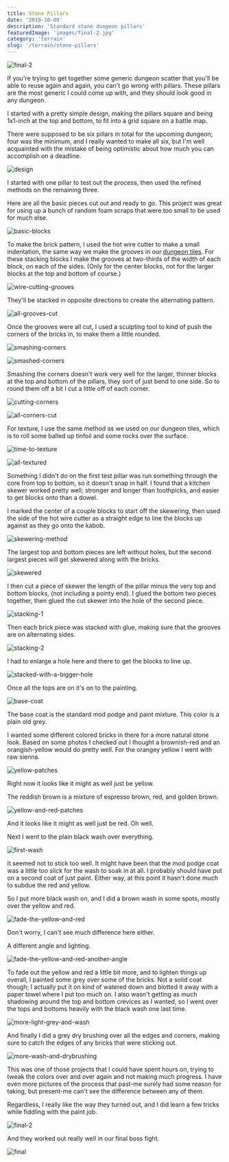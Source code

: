 ```yaml
---
title: Stone Pillars
date: '2019-10-09'
description: 'Standard stone dungeon pillars'
featuredImage: 'images/final-2.jpg'
category: 'terrain'
slug: '/terrain/stone-pillars'
---
```


![final-2](images/final-2.jpg)

If you're trying to get together some generic dungeon scatter that you'll be able to reuse again and again, you can't go wrong with pillars. These pillars are the most generic I could come up with, and they should look good in any dungeon.

I started with a pretty simple design, making the pillars square and being 1x1-inch at the top and bottom, to fit into a grid square on a battle map.

There were supposed to be six pillars in total for the upcoming dungeon; four was the minimum, and I really wanted to make all six, but I'm well acquainted with the mistake of being optimistic about how much you can accomplish on a deadline.

![design](images/design.jpg)

I started with one pillar to test out the process, then used the refined methods on the remaining three.

Here are all the basic pieces cut out and ready to go. This project was great for using up a bunch of random foam scraps that were too small to be used for much else.

![basic-blocks](images/basic-blocks.jpg)

To make the brick pattern, I used the hot wire cutter to make a small indentation, the same way we make the grooves in our [dungeon tiles](../making-a-dungeon-tile/). For these stacking blocks I make the grooves at two-thirds of the width of each block, on each of the sides. (Only for the center blocks, not for the larger blocks at the top and bottom of course.)

![wire-cutting-grooves](images/wire-cutting-grooves.jpg)

They'll be stacked in opposite directions to create the alternating pattern.

![all-grooves-cut](images/all-grooves-cut.jpg)

Once the grooves were all cut, I used a sculpting tool to kind of push the corners of the bricks in, to make them a little rounded.

![smashing-corners](images/smashing-corners.jpg)

![smashed-corners](images/smashed-corners.jpg)

Smashing the corners doesn't work very well for the larger, thinner blocks at the top and bottom of the pillars, they sort of just bend to one side. So to round them off a bit I cut a little off of each corner.

![cutting-corners](images/cutting-corners.jpg)

![all-corners-cut](images/all-corners-cut.jpg)

For texture, I use the same method as we used on our dungeon tiles, which is to roll some balled up tinfoil and some rocks over the surface.

![time-to-texture](images/time-to-texture.jpg)

![all-textured](images/all-textured.jpg)

Something I didn't do on the first test pillar was run something through the core from top to bottom, so it doesn't snap in half. I found that a kitchen skewer worked pretty well; stronger and longer than toothpicks, and easier to get blocks onto than a dowel.

I marked the center of a couple blocks to start off the skewering, then used the side of the hot wire cutter as a straight edge to line the blocks up against as they go onto the kabob.

![skewering-method](images/skewering-method.jpg)

The largest top and bottom pieces are left without holes, but the second largest pieces will get skewered along with the bricks.

![skewered](images/skewered.jpg)

I then cut a piece of skewer the length of the pillar minus the very top and bottom blocks, (not including a pointy end). I glued the bottom two pieces together, then glued the cut skewer into the hole of the second piece.

![stacking-1](images/stacking-1.jpg)

Then each brick piece was stacked with glue, making sure that the grooves are on alternating sides.

![stacking-2](images/stacking-2.jpg)

I had to enlarge a hole here and there to get the blocks to line up.

![stacked-with-a-bigger-hole](images/stacked-with-a-bigger-hole.jpg)

Once all the tops are on it's on to the painting.

![base-coat](images/base-coat.jpg)

The base coat is the standard mod podge and paint mixture. This color is a plain old grey.

I wanted some different colored bricks in there for a more natural stone look. Based on some photos I checked out I thought a brownish-red and an orangish-yellow would do pretty well. For the orangey yellow I went with raw sienna.

![yellow-patches](images/yellow-patches.jpg)

Right now it looks like it might as well just be yellow.

The reddish brown is a mixture of espresso brown, red, and golden brown.

![yellow-and-red-patches](images/yellow-and-red-patches.jpg)

And it looks like it might as well just be red. Oh well.

Next I went to the plain black wash over everything.

![first-wash](images/first-wash.jpg)

It seemed not to stick too well. It might have been that the mod podge coat was a little too slick for the wash to soak in at all. I probably should have put on a second coat of just paint. Either way, at this point it hasn't done much to subdue the red and yellow.

So I put more black wash on, and I did a brown wash in some spots, mostly over the yellow and red.

![fade-the-yellow-and-red](images/fade-the-yellow-and-red.jpg)

Don't worry, I can't see much difference here either.

A different angle and lighting.

![fade-the-yellow-and-red-another-angle](images/fade-the-yellow-and-red-another-angle.jpg)

To fade out the yellow and red a little bit more, and to lighten things up overall, I painted some grey over some of the bricks. Not a solid coat though; I actually put it on kind of watered down and blotted it away with a paper towel where I put too much on. I also wasn't getting as much shadowing around the top and bottom crevices as I wanted, so I went over the tops and bottoms heavily with the black wash one last time.

![more-light-grey-and-wash](images/more-light-grey-and-wash.jpg)

And finally I did a grey dry brushing over all the edges and corners, making sure to catch the edges of any bricks that were sticking out.

![more-wash-and-drybrushing](images/more-wash-and-drybrushing.jpg)

This was one of those projects that I could have spent hours on, trying to tweak the colors over and over again and not making much progress. I have even more pictures of the process that past-me surely had some reason for taking, but present-me can't see the difference between any of them.

Regardless, I really like the way they turned out, and I did learn a few tricks while fiddling with the paint job.

![final-2](images/final-2.jpg)

And they worked out really well in our final boss fight.

![final](images/final.jpg)
